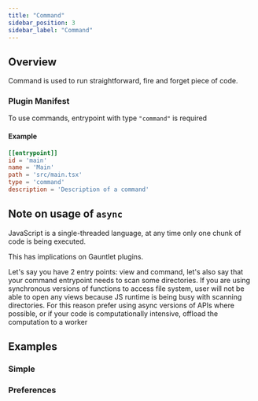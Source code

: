 ```yaml
---
title: "Command"
sidebar_position: 3
sidebar_label: "Command"
---
```


## Overview

Command is used to run straightforward, fire and forget piece of code.

### Plugin Manifest

To use commands, entrypoint with type `"command"` is required

#### Example
```toml
[[entrypoint]]
id = 'main'
name = 'Main'
path = 'src/main.tsx'
type = 'command'
description = 'Description of a command'
```

## Note on usage of `async`

JavaScript is a single-threaded language, at any time only one chunk of code is being executed.

This has implications on Gauntlet plugins.

Let's say you have 2 entry points: view and command, let's also say that your command entrypoint needs to scan some directories.
If you are using synchronous versions of functions to access file system, user will not be able to open any views
because JS runtime is being busy with scanning directories. For this reason prefer using async versions of APIs where possible,
or if your code is computationally intensive, offload the computation to a worker

## Examples

### Simple 

### Preferences